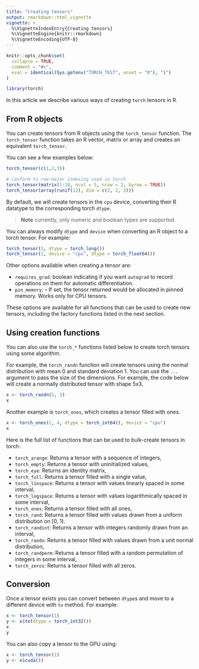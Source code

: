 ```yaml
---
title: "Creating tensors"
output: rmarkdown::html_vignette
vignette: >
  %\VignetteIndexEntry{Creating tensors}
  %\VignetteEngine{knitr::rmarkdown}
  %\VignetteEncoding{UTF-8}
---
```


```r
knitr::opts_chunk$set(
  collapse = TRUE,
  comment = "#>",
  eval = identical(Sys.getenv("TORCH_TEST", unset = "0"), "1")
)
```

```r
library(torch)
```

In this article we describe various ways of creating `torch` 
tensors in R.

## From R objects

You can create tensors from R objects using the `torch_tensor` function. The 
`torch_tensor` function takes an R vector, matrix or array and creates an equivalent  `torch_tensor`.

You can see a few examples below:

```r
torch_tensor(c(1,2,3))

# conform to row-major indexing used in torch
torch_tensor(matrix(1:10, ncol = 5, nrow = 2, byrow = TRUE))
torch_tensor(array(runif(12), dim = c(2, 2, 3)))
```

By default, we will create tensors in the `cpu` device, converting their R datatype to the corresponding torch `dtype`.

> **Note** currently, only numeric and boolean types are supported.

You can always modify `dtype` and `device` when converting an R object to 
a torch tensor. For example:

```r
torch_tensor(1, dtype = torch_long())
torch_tensor(1, device = "cpu", dtype = torch_float64())
```

Other options available when creating a tensor are:

- `requires_grad`: boolean indicating if you want `autograd` to record operations 
  on them for automatic differentiation.
- `pin_memory`: – If set, the tensor returned would be allocated in pinned memory. 
  Works only for CPU tensors.
  
These options are available for all functions that can be used to create new tensors,
including the factory functions listed in the next section.

## Using creation functions

You can also use the `torch_*` functions listed below to create torch tensors 
using some algorithm. 

For example, the `torch_randn` function will create tensors using the normal 
distribution with mean 0 and standard deviation 1. You can
use the `...` argument to pass the size of the dimensions. For example, the code below will 
create a normally distributed tensor with shape 5x3.

```r
x <- torch_randn(5, 3)
x
```

Another example is `torch_ones`, which creates a tensor filled with 
ones.

```r
x <- torch_ones(2, 4, dtype = torch_int64(), device = "cpu")
x
```

Here is the full list of functions that can be used to bulk-create tensors in torch:

- `torch_arange`: Returns a tensor with a sequence of integers,
- `torch_empty`: Returns a tensor with uninitialized values,
- `torch_eye`: Returns an identity matrix,
- `torch_full`: Returns a tensor filled with a single value,
- `torch_linspace`: Returns a tensor with values linearly spaced in some interval,
- `torch_logspace`: Returns a tensor with values logarithmically spaced in some interval,
- `torch_ones`: Returns a tensor filled with all ones,
- `torch_rand`: Returns a tensor filled with values drawn from a uniform distribution on [0, 1).
- `torch_randint`: Returns a tensor with integers randomly drawn from an interval,
- `torch_randn`: Returns a tensor filled with values drawn from a unit normal distribution,
- `torch_randperm`: Returns a tensor filled with a random permutation of integers in some interval,
- `torch_zeros`: Returns a tensor filled with all zeros.

## Conversion

Once a tensor exists you can convert between `dtype`s and move to a different 
device with `to` method. For example:

```r
x <- torch_tensor(1)
y <- x$to(dtype = torch_int32())
x
y
```

You can also copy a tensor to the GPU using:

```r
x <- torch_tensor(1)
y <- x$cuda())
```


